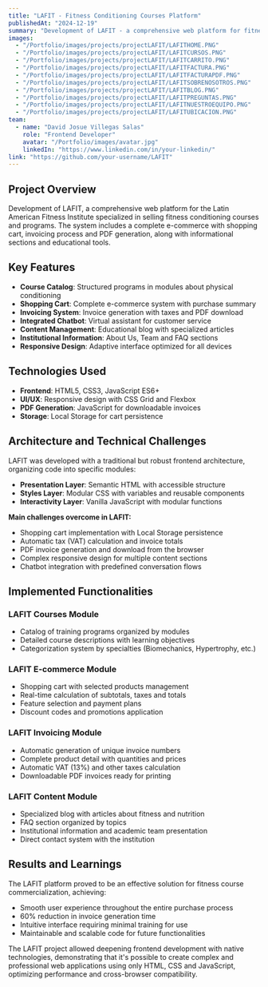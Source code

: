 ```yaml
---
title: "LAFIT - Fitness Conditioning Courses Platform"
publishedAt: "2024-12-19"
summary: "Development of LAFIT - a comprehensive web platform for fitness conditioning courses with shopping cart, invoicing system and content management, built with pure HTML, CSS and JavaScript."
images:
  - "/Portfolio/images/projects/projectLAFIT/LAFITHOME.PNG"
  - "/Portfolio/images/projects/projectLAFIT/LAFITCURSOS.PNG"
  - "/Portfolio/images/projects/projectLAFIT/LAFITCARRITO.PNG"
  - "/Portfolio/images/projects/projectLAFIT/LAFITFACTURA.PNG"
  - "/Portfolio/images/projects/projectLAFIT/LAFITFACTURAPDF.PNG"
  - "/Portfolio/images/projects/projectLAFIT/LAFITSOBRENOSOTROS.PNG"
  - "/Portfolio/images/projects/projectLAFIT/LAFITBLOG.PNG"
  - "/Portfolio/images/projects/projectLAFIT/LAFITPREGUNTAS.PNG"
  - "/Portfolio/images/projects/projectLAFIT/LAFITNUESTROEQUIPO.PNG"
  - "/Portfolio/images/projects/projectLAFIT/LAFITUBICACION.PNG"
team:
  - name: "David Josue Villegas Salas"
    role: "Frontend Developer"
    avatar: "/Portfolio/images/avatar.jpg"
    linkedIn: "https://www.linkedin.com/in/your-linkedin/"
link: "https://github.com/your-username/LAFIT"
---
```


## Project Overview

Development of LAFIT, a comprehensive web platform for the Latin American Fitness Institute specialized in selling fitness conditioning courses and programs. The system includes a complete e-commerce with shopping cart, invoicing process and PDF generation, along with informational sections and educational tools.

## Key Features

- **Course Catalog**: Structured programs in modules about physical conditioning
- **Shopping Cart**: Complete e-commerce system with purchase summary
- **Invoicing System**: Invoice generation with taxes and PDF download
- **Integrated Chatbot**: Virtual assistant for customer service
- **Content Management**: Educational blog with specialized articles
- **Institutional Information**: About Us, Team and FAQ sections
- **Responsive Design**: Adaptive interface optimized for all devices

## Technologies Used

- **Frontend**: HTML5, CSS3, JavaScript ES6+
- **UI/UX**: Responsive design with CSS Grid and Flexbox
- **PDF Generation**: JavaScript for downloadable invoices
- **Storage**: Local Storage for cart persistence

## Architecture and Technical Challenges

LAFIT was developed with a traditional but robust frontend architecture, organizing code into specific modules:

- **Presentation Layer**: Semantic HTML with accessible structure
- **Styles Layer**: Modular CSS with variables and reusable components
- **Interactivity Layer**: Vanilla JavaScript with modular functions

**Main challenges overcome in LAFIT:**

- Shopping cart implementation with Local Storage persistence
- Automatic tax (VAT) calculation and invoice totals
- PDF invoice generation and download from the browser
- Complex responsive design for multiple content sections
- Chatbot integration with predefined conversation flows

## Implemented Functionalities

### LAFIT Courses Module

- Catalog of training programs organized by modules
- Detailed course descriptions with learning objectives
- Categorization system by specialties (Biomechanics, Hypertrophy, etc.)

### LAFIT E-commerce Module

- Shopping cart with selected products management
- Real-time calculation of subtotals, taxes and totals
- Feature selection and payment plans
- Discount codes and promotions application

### LAFIT Invoicing Module

- Automatic generation of unique invoice numbers
- Complete product detail with quantities and prices
- Automatic VAT (13%) and other taxes calculation
- Downloadable PDF invoices ready for printing

### LAFIT Content Module

- Specialized blog with articles about fitness and nutrition
- FAQ section organized by topics
- Institutional information and academic team presentation
- Direct contact system with the institution

## Results and Learnings

The LAFIT platform proved to be an effective solution for fitness course commercialization, achieving:

- Smooth user experience throughout the entire purchase process
- 60% reduction in invoice generation time
- Intuitive interface requiring minimal training for use
- Maintainable and scalable code for future functionalities

The LAFIT project allowed deepening frontend development with native technologies, demonstrating that it's possible to create complex and professional web applications using only HTML, CSS and JavaScript, optimizing performance and cross-browser compatibility.
